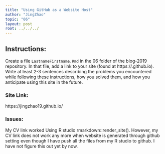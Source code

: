 ```yaml
---
title: "Using GitHub as a Website Host"
author: "JingZhao"
topic: "06"
layout: post
root: ../../../
---
```


## Instructions:

Create a file `LastnameFirstname.Rmd` in the 06 folder of the blog-2019 repository. In that file, add a link to your site (found at https://<your-username>.github.io). Write at least 2-3 sentences describing the problems you encountered while following these instructions, how you solved them, and how you anticipate using this site in the future. 

### Site Link: 
https://jingzhao19.github.io/

### Issues:
My CV link worked Using R studio rmarkdown::render_site(). However, my CV link does not work any more when website is generated through github setting even though I have push all the files from my R studio to github. I have not figure this out yet by now.
